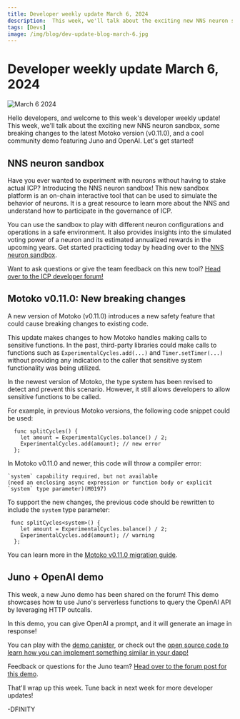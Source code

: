 ```yaml
---
title: Developer weekly update March 6, 2024
description:  This week, we'll talk about the exciting new NNS neuron sandbox, some breaking changes to the latest Motoko version (v0.11.0), and a cool community demo featuring Juno and OpenAI.
tags: [Devs]
image: /img/blog/dev-update-blog-march-6.jpg
---
```


# Developer weekly update March 6, 2024

![March 6 2024](../../static/img/blog/dev-update-blog-march-6.jpg)

Hello developers, and welcome to this week's developer weekly update! This week, we'll talk about the exciting new NNS neuron sandbox, some breaking changes to the latest Motoko version (v0.11.0), and a cool community demo featuring Juno and OpenAI. Let's get started!


## NNS neuron sandbox

Have you ever wanted to experiment with neurons without having to stake actual ICP? Introducing the NNS neuron sandbox! This new sandbox platform is an on-chain interactive tool that can be used to simulate the behavior of neurons. It is a great resource to learn more about the NNS and understand how to participate in the governance of ICP.

You can use the sandbox to play with different neuron configurations and operations in a safe environment. It also provides insights into the simulated voting power of a neuron and its estimated annualized rewards in the upcoming years. Get started practicing today by heading over to the [NNS neuron sandbox](https://klgza-cqaaa-aaaak-qcz5a-cai.icp0.io/).

Want to ask questions or give the team feedback on this new tool? [Head over to the ICP developer forum!](https://forum.dfinity.org/t/try-out-the-new-nns-neuron-sandbox/27931)


## Motoko v0.11.0: New breaking changes

A new version of Motoko (v0.11.0) introduces a new safety feature that could cause breaking changes to existing code.

This update makes changes to how Motoko handles making calls to sensitive functions. In the past, third-party libraries could make calls to functions such as `ExperimentalCycles.add(...)` and `Timer.setTimer(...)` without providing any indication to the caller that sensitive system functionality was being utilized.

In the newest version of Motoko, the type system has been revised to detect and prevent this scenario. However, it still allows developers to allow sensitive functions to be called.

For example, in previous Motoko versions, the following code snippet could be used:

```motoko
  func splitCycles() {
    let amount = ExperimentalCycles.balance() / 2;
    ExperimentalCycles.add(amount); // new error
  };
```

In Motoko v0.11.0 and newer, this code will throw a compiler error:

```
`system` capability required, but not available
(need an enclosing async expression or function body or explicit `system` type parameter)(M0197)
```

To support the new changes, the previous code should be rewritten to include the `system` type parameter:

```motoko
 func splitCycles<system>() {
    let amount = ExperimentalCycles.balance() / 2;
    ExperimentalCycles.add(amount); // warning
  };
```

You can learn more in the [Motoko v0.11.0 migration guide](/docs/current/motoko/main/migration-guides/0.11.0-migration-guide).

## Juno + OpenAI demo

This week, a new Juno demo has been shared on the forum! This demo showcases how to use Juno's serverless functions to query the OpenAI API by leveraging HTTP outcalls.

In this demo, you can give OpenAI a prompt, and it will generate an image in response!

You can play with the [demo canister](https://pycrs-xiaaa-aaaal-ab6la-cai.icp0.io/), or check out the [open source code to learn how you can implement something similar in your dapp!](https://github.com/peterpeterparker/juno-openai)

Feedback or questions for the Juno team? [Head over to the forum post for this demo](https://forum.dfinity.org/t/juno-openai-demo/28176).

That'll wrap up this week. Tune back in next week for more developer updates!

-DFINITY

